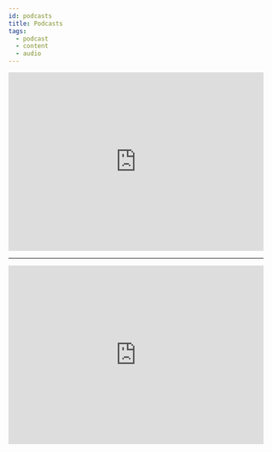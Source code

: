 ```yaml
---
id: podcasts
title: Podcasts
tags:
  - podcast
  - content
  - audio
---
```



<IFrame src="https://open.spotify.com/embed/episode/32gWXBaQ2x18uoLCzFSLSC?utm_source=generator&theme=0" width="100%" height="352" frameBorder="0" allowfullscreen="" allow="autoplay; clipboard-write; encrypted-media; fullscreen; picture-in-picture" loading="lazy"></IFrame>

---

<IFrame
  src="https://open.spotify.com/embed/episode/0IbTzp68Ah1DIWRDUgv0yh?utm_source=generator&theme=0"
  width="100%"
  height="352" frameBorder="0" allowfullscreen="" allow="autoplay; clipboard-write; encrypted-media; fullscreen; picture-in-picture" loading="lazy" />

---